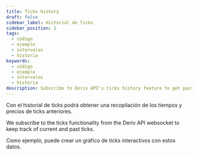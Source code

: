 ```yaml
---
title: Ticks history
draft: false
sidebar_label: Historial de Ticks
sidebar_position: 2
tags:
  - código
  - ejemplo
  - intervalos
  - historia
keywords:
  - código
  - ejemplo
  - intervalos
  - historia
description: Subscribe to Deriv API's ticks history feature to get past tick times and prices. Integrate this feature into your trading app with this API example.
---
```



Con el historial de ticks podrá obtener una recopilación de los tiempos y precios de ticks anteriores.

<SandboxIframe sandbox={sandboxes.ticks_history} />

<RenderOfficialContents>
  <p>We subscribe to the ticks functionality from the Deriv API websocket to keep track of current and past ticks.</p>
</RenderOfficialContents>

Como ejemplo, puede crear un gráfico de ticks interactivos con estos datos.
